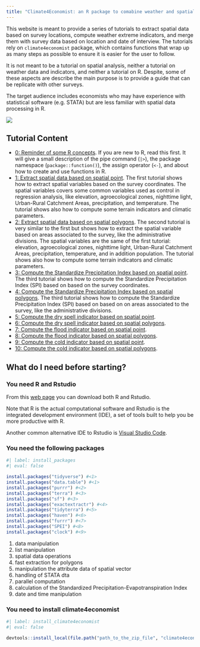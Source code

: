 ```yaml
---
title: "Climate4Economist: an R package to comabine weather and spatial analysis with surveys"
---
```


This website is meant to provide a series of tutorials to extract spatial data based on survey locations, compute weather extreme indicators, and merge them with survey data based on location and date of interview. The tutorials rely on `climate4economist` package, which contains functions that wrap up as many steps as possible to ensure it is easier for the user to follow.

It is not meant to be a tutorial on spatial analysis, neither a tutorial on weather data and indicators, and neither a tutorial on R. Despite, some of these aspects are describe the main purpose is to provide a guide that can be replicate with other surveys.

The target audience includes economists who may have experience with statistical software (e.g. STATA) but are less familiar with spatial data processing in R.

::: {.column-margin}
![](images/Climat4Economist_Symbol_6.png)
:::

## Tutorial Content
- [0: Reminder of some R concepts](r_reminder.qmd). If you are new to R, read this first. It will give a small description of the pipe command (`|>`), the package namespace (`package::function()`), the assign operator (`<-`), and about how to create and use functions in R.
- [1: Extract spatial data based on spatial point](extract_by_point.qmd). The first tutorial shows how to extract spatial variables based on the survey coordinates. The spatial variables covers some common variables used as control in regression analysis, like elevation, agroecological zones, nighttime light, Urban-Rural Catchment Areas, precipitation, and temperature. The tutorial shows also how to compute some terrain indicators and climatic parameters.
- [2: Extract spatial data based on spatial polygons](extract_by_poly.qmd). The second tutorial is very similar to the first but shows how to extract the spatial variable based on areas associated to the survey, like the administrative divisions. The spatial variables are the same of the first tutorial: elevation, agroecological zones, nighttime light, Urban-Rural Catchment Areas, precipitation, temperature, and in addition population. The tutorial shows also how to compute some terrain indicators and climatic parameters.
- [3: Compute the Standardize Precipitation Index based on spatial point](compute_spi_by_point.qmd). The third tutorial shows how to compute the Standardize Precipitation Index (SPI) based on based on the survey coordinates.
- [4: Compute the Standardize Precipitation Index based on spatial polygons](compute_spi_by_poly.qmd). The third tutorial shows how to compute the Standardize Precipitation Index (SPI) based on based on on areas associated to the survey, like the administrative divisions.
- [5: Compute the dry spell indicator based on spatial point](compute_dry_spell_by_point.qmd). 
- [6: Compute the dry spell indicator based on spatial polygons](compute_dry_spell_by_poly.qmd). 
- [7: Compute the flood indicator based on spatial point](compute_flood_by_point.qmd). 
- [8: Compute the flood indicator based on spatial polygons](compute_flood_by_poly.qmd). 
- [9: Compute the cold indicator based on spatial point](compute_cold_by_point.qmd). 
- [10: Compute the cold indicator based on spatial polygons](compute_cold_by_poly.qmd). 

## What do I need before starting?
### You need R and Rstudio
From this [web page](https://posit.co/download/rstudio-desktop/) you can download both R and Rstudio.

::: {.callout-note}
Note that R is the actual computational software and Rstudio is the integrated development environment (IDE), a set of tools built to help you be more productive with R.
:::

Another common alternative IDE to Rstudio is [Visual Studio Code](https://code.visualstudio.com/docs/languages/r).


### You need the following packages
```r
#| label: install_packages
#| eval: false

install.packages("tidyverse") #<1>
install.packages("data.table") #<1>
install.packages("purrr") #<2>
install.packages("terra") #<3>
install.packages("sf") #<3>
install.packages("exactextractr") #<4>
install.packages("tidyterra") #<5>
install.packages("haven") #<6>
install.packages("furrr") #<7>
install.packages("SPEI") #<8>
install.packages("clock") #<9>
```
1. data manipulation
2. list manipulation
3. spatial data operations
4. fast extraction for polygons
5. manipulation the attribute data of spatial vector 
6. handling of STATA dta
7. parallel computation
8. calculation of the Standardized Precipitation-Evapotranspiration Index
9. date and time manipulation


### You need to install climate4economist

```r
#| label: install_climate4economist
#| eval: false

devtools::install_local(file.path("path_to_the_zip_file", "climate4economist.zip"))
```

